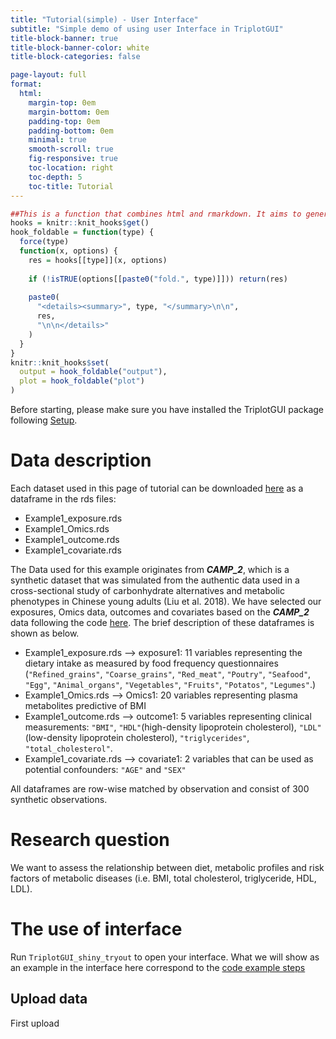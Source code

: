 ```yaml
---
title: "Tutorial(simple) - User Interface"
subtitle: "Simple demo of using user Interface in TriplotGUI"
title-block-banner: true
title-block-banner-color: white
title-block-categories: false

page-layout: full
format:
  html: 
    margin-top: 0em
    margin-bottom: 0em
    padding-top: 0em
    padding-bottom: 0em
    minimal: true
    smooth-scroll: true
    fig-responsive: true
    toc-location: right
    toc-depth: 5
    toc-title: Tutorial
---
```


```r
##This is a function that combines html and rmarkdown. It aims to generate a button that could hide output or plot (fold.output=T or fold.plot=T).
hooks = knitr::knit_hooks$get()
hook_foldable = function(type) {
  force(type)
  function(x, options) {
    res = hooks[[type]](x, options)
    
    if (!isTRUE(options[[paste0("fold.", type)]])) return(res)
    
    paste0(
      "<details><summary>", type, "</summary>\n\n",
      res,
      "\n\n</details>"
    )
  }
}
knitr::knit_hooks$set(
  output = hook_foldable("output"),
  plot = hook_foldable("plot")
)
```

Before starting, please make sure you have installed the TriplotGUI package following [Setup](installation.qmd){target="_blank"}.


# Data description
Each dataset used in this page of tutorial can be downloaded [here](https://gitlab.com/YingxiaoYan/triplotgui/-/blob/main/Example_data){target="_blank"} as a dataframe in the rds files:

-    Example1_exposure.rds
-    Example1_Omics.rds
-    Example1_outcome.rds
-    Example1_covariate.rds

The Data used for this example originates from ***CAMP_2***, which is a synthetic dataset that was simulated from the authentic data used in a cross-sectional study of carbonhydrate alternatives and metabolic phenotypes in Chinese young adults (Liu et al. 2018). We have selected our exposures, Omics data, outcomes and covariates based on the ***CAMP_2*** data following the code [here](https://gitlab.com/YingxiaoYan/triplotgui/-/blob/main/Tutorial_code/Data_cleaning_CAMP_2.R){target="_blank"}. The brief description of these dataframes is shown as below.

-    Example1_exposure.rds --> exposure1:  11 variables representing the dietary intake as measured by food frequency questionnaires (`"Refined_grains"`, `"Coarse_grains"`, `"Red_meat"`, `"Poutry"`, `"Seafood"`, `"Egg"`, `"Animal_organs"`, `"Vegetables"`, `"Fruits"`, `"Potatos"`, `"Legumes"`.)
-    Example1_Omics.rds -->  Omics1: 20 variables representing plasma metabolites predictive of BMI
-    Example1_outcome.rds --> outcome1: 5 variables representing clinical measurements: `"BMI"`, `"HDL"`(high-density lipoprotein cholesterol), `"LDL"`(low-density lipoprotein cholesterol), `"triglycerides"`, `"total_cholesterol"`.
-    Example1_covariate.rds --> covariate1: 2 variables that can be used as potential confounders: `"AGE"` and `"SEX"`

All dataframes are row-wise matched by observation and consist of 300 synthetic observations.


# Research question
We want to assess the relationship between diet, metabolic profiles and risk factors of metabolic diseases (i.e. BMI, total cholesterol, triglyceride, HDL, LDL).

# The use of interface
Run `TriplotGUI_shiny_tryout` to open your interface. What we will show as an example in the interface here correspond to the [code example steps](simple_code.qmd#step-1){target="_blank"}

## Upload data
First upload 
